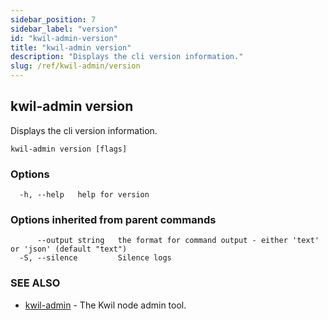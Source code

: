 ```yaml
---
sidebar_position: 7
sidebar_label: "version"
id: "kwil-admin-version"
title: "kwil-admin version"
description: "Displays the cli version information."
slug: /ref/kwil-admin/version
---
```


## kwil-admin version

Displays the cli version information.

```
kwil-admin version [flags]
```

### Options

```
  -h, --help   help for version
```

### Options inherited from parent commands

```
      --output string   the format for command output - either 'text' or 'json' (default "text")
  -S, --silence         Silence logs
```

### SEE ALSO

* [kwil-admin](/docs/ref/kwil-admin)	 - The Kwil node admin tool.

